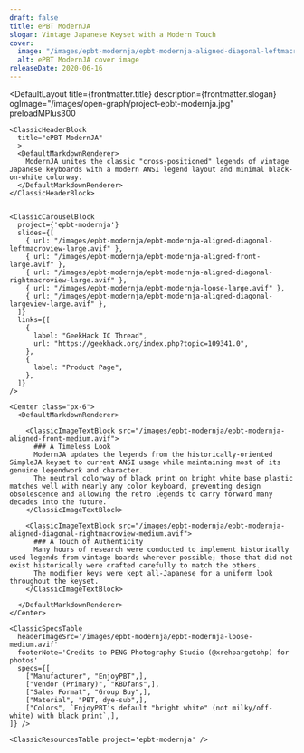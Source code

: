 ```yaml
---
draft: false
title: ePBT ModernJA
slogan: Vintage Japanese Keyset with a Modern Touch
cover:
  image: "/images/epbt-modernja/epbt-modernja-aligned-diagonal-leftmacroview-medium.avif"
  alt: ePBT ModernJA cover image
releaseDate: 2020-06-16
---
```


<DefaultLayout 
  title={frontmatter.title} 
  description={frontmatter.slogan}
  ogImage="/images/open-graph/project-epbt-modernja.jpg"
  preloadMPlus300
>

  <ClassicBlurredHeader src={frontmatter.cover.image} />

  <div class="container mx-auto">

    <ClassicHeaderBlock 
      title="ePBT ModernJA"
      >
      <DefaultMarkdownRenderer>
        ModernJA unites the classic "cross-positioned" legends of vintage Japanese keyboards with a modern ANSI legend layout and minimal black-on-white colorway.
      </DefaultMarkdownRenderer>
    </ClassicHeaderBlock>


    <ClassicCarouselBlock 
      project={'epbt-modernja'} 
      slides={[
        { url: "/images/epbt-modernja/epbt-modernja-aligned-diagonal-leftmacroview-large.avif" },
        { url: "/images/epbt-modernja/epbt-modernja-aligned-front-large.avif" },
        { url: "/images/epbt-modernja/epbt-modernja-aligned-diagonal-rightmacroview-large.avif" },
        { url: "/images/epbt-modernja/epbt-modernja-loose-large.avif" },
        { url: "/images/epbt-modernja/epbt-modernja-aligned-diagonal-largeview-large.avif" },
      ]} 
      links={[
        {
          label: "GeekHack IC Thread",
          url: "https://geekhack.org/index.php?topic=109341.0",
        },
        {
          label: "Product Page",
        },
      ]}
    />

    <Center class="px-6">
      <DefaultMarkdownRenderer>

        <ClassicImageTextBlock src="/images/epbt-modernja/epbt-modernja-aligned-front-medium.avif">
          ### A Timeless Look
          ModernJA updates the legends from the historically-oriented SimpleJA keyset to current ANSI usage while maintaining most of its genuine legendwork and character.  
          The neutral colorway of black print on bright white base plastic matches well with nearly any color keyboard, preventing design obsolescence and allowing the retro legends to carry forward many decades into the future.
        </ClassicImageTextBlock>

        <ClassicImageTextBlock src="/images/epbt-modernja/epbt-modernja-aligned-diagonal-rightmacroview-medium.avif">
          ### A Touch of Authenticity
          Many hours of research were conducted to implement historically used legends from vintage boards wherever possible; those that did not exist historically were crafted carefully to match the others.  
          The modifier keys were kept all-Japanese for a uniform look throughout the keyset.
        </ClassicImageTextBlock> 

      </DefaultMarkdownRenderer>
    </Center>

    <ClassicSpecsTable 
      headerImageSrc='/images/epbt-modernja/epbt-modernja-loose-medium.avif' 
      footerNote='Credits to PENG Photography Studio (@xrehpargotohp) for photos'
      specs={[
        ["Manufacturer", "EnjoyPBT",],
        ["Vendor (Primary)", "KBDfans",],
        ["Sales Format", "Group Buy",],
        ["Material", "PBT, dye-sub",],
        ["Colors", `EnjoyPBT's default "bright white" (not milky/off-white) with black print`,],
    ]} />

    <ClassicResourcesTable project='epbt-modernja' />

  </div>

</DefaultLayout>